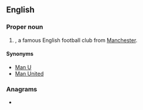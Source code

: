 ==English==

===Proper noun===
{{en-proper noun}}

# {{lb|en|soccer}} {{io|lang=en|[[w:Manchester United Football Club|Manchester United Football Club]]|dot=}}, a famous English football club from [[Manchester]].

====Synonyms====
* [[Man U]]
* [[Man United]]

===Anagrams===
* {{anagrams|en|a=cfmu|FCUM}}